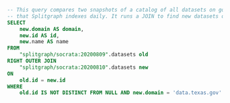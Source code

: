 ```sql
-- This query compares two snapshots of a catalog of all datasets on government open data portals
-- that Splitgraph indexes daily. It runs a JOIN to find new datasets on the data.texas.gov portal.
SELECT
    new.domain AS domain,
    new.id AS id,
    new.name AS name
FROM
    "splitgraph/socrata:20200809".datasets old
RIGHT OUTER JOIN
    "splitgraph/socrata:20200810".datasets new
ON
    old.id = new.id
WHERE
    old.id IS NOT DISTINCT FROM NULL AND new.domain = 'data.texas.gov'
```
